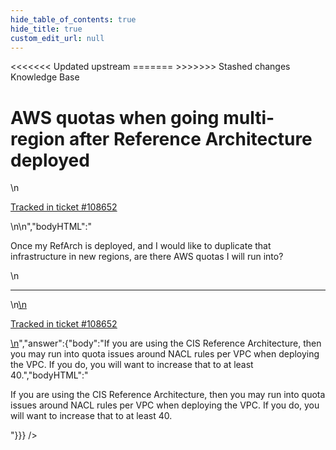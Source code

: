 ```yaml
---
hide_table_of_contents: true
hide_title: true
custom_edit_url: null
---
```



<head>
<<<<<<< Updated upstream
  <link rel="canonical" href="https://github.com/tnn-tnn-tnn-tnn-tnn-gruntwork-io/knowledge-base/discussions/429" />
=======
  <link rel="canonical" href="https://github.com/tnn-gruntwork-io/knowledge-base/discussions/429" />
>>>>>>> Stashed changes
</head>

<CenterLayout>
<span className="searchCategory">Knowledge Base</span>
<h1>AWS quotas when going multi-region after Reference Architecture deployed</h1>
<GitHub discussion={{"id":"D_kwDOF8slf84APncK","number":429,"author":{"login":"iangrunt"},"title":"AWS quotas when going multi-region after Reference Architecture deployed","body":"\nOnce my RefArch is deployed, and I would like to duplicate that infrastructure in new regions, are there AWS quotas I will run into?\n\n---\n\n<ins datetime=\"2022-05-23T19:58:51Z\">\n  <p><a href=\"https://support.gruntwork.io/hc/requests/108652\">Tracked in ticket #108652</a></p>\n</ins>\n","bodyHTML":"<p dir=\"auto\">Once my RefArch is deployed, and I would like to duplicate that infrastructure in new regions, are there AWS quotas I will run into?</p>\n<hr>\n<ins datetime=\"2022-05-23T19:58:51Z\">\n  <p dir=\"auto\"><a href=\"https://support.gruntwork.io/hc/requests/108652\" rel=\"nofollow\">Tracked in ticket #108652</a></p>\n</ins>","answer":{"body":"If you are using the CIS Reference Architecture, then you may run into quota issues around NACL rules per VPC when deploying the VPC. If you do, you will want to increase that to at least 40.","bodyHTML":"<p dir=\"auto\">If you are using the CIS Reference Architecture, then you may run into quota issues around NACL rules per VPC when deploying the VPC. If you do, you will want to increase that to at least 40.</p>"}}} />

</CenterLayout>
  

<!-- ##DOCS-SOURCER-START
{
  "sourcePlugin": "github-discussions",
  "hash": "ce4c1b36456d7763473640f148c04eb9"
}
##DOCS-SOURCER-END -->
